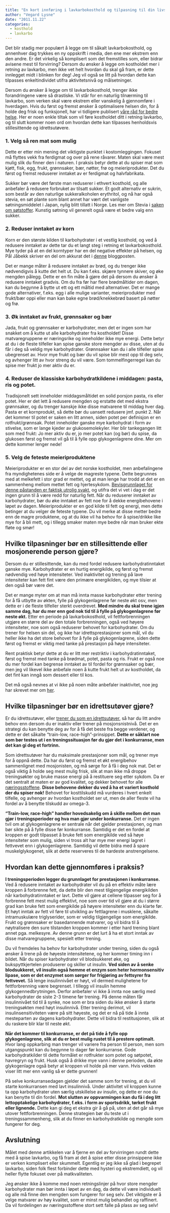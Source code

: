 ```yaml
---
title: "En kort innføring i lavkarbokosthold og tilpasning til din livsstil"
author: "Vegard Lysne"
date: "2011.11.22"
categories:
  - kosthold
  - lavkarbo
---
```


Det blir stadig mer populært å legge om til såkalt lavkarbokosthold, og annenhver dag trykkes en ny oppskrift i media, den ene mer ekstrem enn den andre. Er det virkelig så komplisert som det fremstilles som, eller bidrar avisene mest til forvirring? Dersom du ønsker å legge om kostholdet mer i retning av lavkarbo, men ikke vet helt hvordan du skal gå fram, er dette innlegget midt i blinken for deg! Jeg vil også se litt på hvordan dette kan tilpasses enkeltindividet utifra aktivitetsnivå og målsetninger.

Dersom du ønsker å legge om til lavkarbokosthold, trenger ikke forandringene være så drastiske. Vi står for en naturlig tilnærming til lavkarbo, som verken skal være ekstrem eller vanskelig å gjennomføre i hverdagen. Hvis du først og fremst ønsker å optimalisere helsen din, for å holde deg frisk og funksjonell, har vi tidligere publisert [våre råd for bedre helse](brokenlink/vare-rad-for-bedre-helse/). Her er noen enkle tiltak som vil føre kostholdet ditt i retning lavkarbo, og til slutt kommer noen ord om hvordan dette kan tilpasses henholdsvis stillesittende og idrettsutøvere.

### 1. Velg så ren mat som mulig

Dette er etter min mening det viktigste punktet i kostomleggingen. Fokuset må flyttes vekk fra ferdigmat og over på rene råvarer. Maten skal være mest mulig slik du finner den i naturen. I praksis betyr dette at du spiser mat som kjøtt, fisk, egg, frukt, grønnsaker, bær, nøtter, frø og meieriprodukter. Det du først og fremst reduserer inntaket av er ferdigmat og halvfabrikata.

Sukker bør være det første man reduserer i ethvert kosthold, og alle anbefaler å redusere forbruket av tilsatt sukker. Et godt alternativ er sukrin, som består av den naturlige sukkeralkoholen erythritol, og nå har også stevia, en søt plante som blant annet har vært det vanligste søtningsmiddelet i Japan, nylig blitt tillatt i Norge. Les mer om Stevia i [saken om søtstoffer](sotstoffer.qmd). Kunstig søtning vil generelt også være et bedre valg enn sukker.

### 2. Reduser inntaket av korn

Korn er den største kilden til karbohydrater i et vestlig kosthold, og ved å redusere inntaket av dette tar du et langt steg i retning et lavkarbokosthold. Mye tyder på at en del korntyper har en del negative effekter på helsen, og Pål Jåbekk skriver en del om akkurat det i [denne](http://www.paljabekk.blogspot.com/2011/10/veien-til-god-helse-korn.html) bloggposten.

Det er mange måter å redusere inntaket av brød, og du trenger ikke nødvendigvis å kutte det helt ut. Du kan f.eks. skjære tynnere skiver, og øke mengden pålegg. Dette er en fin måte å gjøre det på dersom du ønsker å redusere inntaket gradvis. Om du fra før har flere brødmåltider om dagen, kan du begynne å bytte ut ett og ett måltid med alternativer. Det er mange gode alternativer, f.eks. egg i alle mulige varianter, meieriprodukter med frukt/bær oppi eller man kan bake egne brød/knekkebrød basert på nøtter og frø.

### 3. Øk inntaket av frukt, grønnsaker og bær

Jada, frukt og grønnsaker er karbohydrater, men det er ingen som har snakket om å kutte ut alle karbohydrater fra kostholdet! Disse matvaregruppene er næringsrike og inneholder ikke mye energi. Dette betyr at du i de fleste tilfeller kan spise ganske store mengder av disse, uten at du får i deg så veldig mye karbohydrater. Grønnsaker kan du i alle tilfeller spise ubegrenset av. Hvor mye frukt og bær du vil spise blir mest opp til deg selv, og avhenger litt av hvor streng du vil være. Som tommelfingerregel kan du spise mer frukt jo mer aktiv du er.

### 4. Reduser de klassiske karbohydratkildene i middagen: pasta, ris og potet.

Tradisjonelt sett inneholder middagsmåltidet en solid porsjon pasta, ris eller potet. Her er det lett å redusere mengden og erstatte det med ekstra grønnsaker, og du trenger kanskje ikke disse matvarene til middag hver dag. Pasta er et kornprodukt, så dette bør du uansett redusere jmf. punkt 2. Når det kommer til potet er saken en litt annen, siden potet per definisjon er en rotfrukt/grønnsak. Potet inneholder ganske mye karbohydrat i form av stivelse, som er lange kjeder av glukosemolekyler. Her blir tankegangen litt som med frukt: Jo mer aktiv du er, jo mer potet kan (og bør) du spise, da glukosen først og fremst vil gå til å fylle opp glykogenlagrene dine. Mer om dette kommer lenger nede!

### 5. Velg de feteste meieriproduktene

Meieriprodukter er en stor del av det norske kostholdet, men anbefalingene fra myndighetenes side er å velge de magreste typene. Dette begrunnes med at melkefett i stor grad er mettet, og at man lenge har trodd at det er en sammenheng mellom mettet fett og hjertesykdom. [Bevisgrunnlaget for denne påstanden er faktisk utrolig svakt](brokenlink/de-offentlige-anbefalingene-for-fett-godt-begrunnet/), og utifra det vi vet i dag er det ingen grunn til å være redd for naturlig fett. Når du reduserer inntaket av karbohydrater, bør du øke inntaket av fett noe for å dekke energibehovene i løpet av dagen. Meieriprodukter er en god kilde til fett og energi, men dette betinger at du velger de feteste typene. Du vil merke at disse metter bedre enn de magre produktene, og at du ikke vil ha behov for å spise/drikke like mye for å bli mett, og i tillegg smaker maten mye bedre når man bruker ekte fløte og smør!

## Hvilke tilpasninger bør en stillesittende eller mosjonerende person gjøre?

Dersom du er stillesittende, kan du med fordel redusere karbohydratinntaket ganske mye. Karbohydrater er en hurtig energikilde, og først og fremst nødvendig ved høye intensiteter. Ved inaktivitet og trening på lave intensiteter kan fett fint være den primære energikilden, og mye tilsier at den også bør være det.

Det er mange myter om at man må innta masse karbohydrater etter trening for å få utbytte av økten, fylle på glykogenlagrene før neste økt osv, men dette er i de fleste tilfeller sterkt overdrevet. **Med mindre du skal trene igjen samme dag, har du mer enn god nok tid til å fylle på glykogenlagrene før neste økt.** Etter en periode på lavkarbokosthold, vil fettforbrenningen utgjøre en større del av den totale forbrenningen, også ved høyere intensiteter, noe som også reduserer behovet for karbohydrater. Om du trener for helsen sin del, og ikke har idrettsprestasjoner som mål, vil du heller ikke ha det store behovet for å fylle på glykogenlagrene, siden dette først og fremst er viktig med tanke på prestasjon på høye intensiteter.

Rent praktisk betyr dette at du er litt mer restriktiv i karbohydratinntaket, først og fremst med tanke på brødmat, potet, pasta og ris. Frukt er også noe du mer fordel kan begrense inntaket av til fordel for grønnsaker og bær, men jeg vil likevel ikke anbefale noen å kutte frukt helt ut av kostholdet, da det fint kan inngå som dessert eller til kos.

Det må også nevnes at vi ikke på noen måte anbefaler inaktivitet, noe jeg har skrevet mer om [her](aktivitet-helse.qmd).

## Hvilke tilpasninger bør en idrettsutøver gjøre?

Er du idrettsutøver, eller [trener du som en idrettsutøver](brokenlink/tren-som-en-idrettsutover/), så har du litt andre behov enn dersom du er inaktiv eller trener på mosjonsnistnivå. Det er en strategi du kan benytte deg av for å få det beste fra begge verdener, og dette er det såkalte "train-low, race-high"-prinsippet. **Dette er såklart noe som bør testes ut i en treningssituasjon før du gjør det i konkurranse, men det kan gi deg et fortrinn.**

Som idrettsutøver har du maksimale prestasjoner som mål, og trener mye for å oppnå dette. Da har du først og fremst et økt energibehov sammenlignet med mosjonisten, og må sørge for å få i deg nok mat. Det er også viktig å holde seg mest mulig frisk, slik at man ikke må droppe treningsøkter og bruke masse energi på å restituere seg etter sykdom. Da er det sentralt at maten er av god kvalitet, og dekker behovet for alle [næringsstoffene](../naeringsstoffer.qmd). **Disse behovene dekker du ved å ha et variert kosthold der du spiser nok!** Behovet for kosttilskudd må vurderes i hvert enkelt tilfelle, og avhenger av hvordan kostholdet ser ut, men de aller fleste vil ha fordel av å benytte tilskudd av omega-3.

**"Train-low, race-high" handler hovedsakelig om å skille mellom det man gjør i treningsperioder og hva man gjør under konkurranse.** Det er ingen tvil om at glykogenlagrene er sentrale når det gjelder prestasjonen, og man bør sikte på å fylle disse før konkurranse. Samtidig er det en fordel at kroppen er godt tilpasset å bruke fett som energikilde ved så høye intensiteter som mulig, siden vi tross alt har mye mer energi lagret i fettvevet enn i glykogenlagrene. Samtidig vil dette bidra med å spare muskelglykogenet, slik at dette reserveres til de hardeste anstrengelsene.

## Hvordan kan dette gjennomføres i praksis?

**I treningsperioden legger du grunnlaget for prestasjonen i konkurranse.** Ved å redusere inntaket av karbohydrater vil du på en effektiv måte lære kroppen å forbrenne fett, da dette blir den mest tilgjengelige energikilden når karbohydratinntaket er lavt. Dette vil gjøre at cellene tilpasser seg for å forbrenne fett mest mulig effektivt, noe som over tid vil gjøre at du i større grad kan bruke fett som energikilde på høyere intensiteter enn du klarte før. Et høyt inntak av fett vil føre til utvikling av fettlagrene i musklene, såkalte intramuskulære triglyserider, som er veldig tilgjengelige som energikilde. Frukt og grønnsaker er basedannende matvarer, og vil bidra til å nøytralisere den sure tilstanden kroppen kommer i etter hard trening blant annet pga. melkesyre. Av denne grunn er det lurt å ha et stort inntak av disse matvaregruppene, spesielt etter trening.

Du vil fremdeles ha behov for karbohydrater under trening, siden du også ønsker å trene på de høyeste intensitetene, og her kommer timing inn i bildet. Når du spiser karbohydrater vil blodsukkeret øke, og bukspyttkjertelen produserer og skiller ut insulin. **Ved siden av å senke blodsukkeret, vil insulin også hemme et enzym som heter hormonsensitiv lipase, som er det enzymet som sørger for frigjøring av fettsyrer fra fettvevet.** Så lenge insulinnivået er høyt, vil dermed mulighetene for fettforbrenning være begrenset. I tillegg vil insulin hemme glykogennedbrytningen. Derfor anbefaler vi ikke å innta noe særlig med karbohydrater de siste 2-3 timene før trening. På denne måten får insulinnivået tid til å synke, noe som er bra siden du ikke ønsker å starte treningsøkten med høyt insulinnivå. Etter trening derimot, vil insulinsensitiviteten være på sitt høyeste, og det er nå på tide å innta mesteparten av dagens karbohydrater. Dette vil bidra til restitusjonen, slik at du raskere blir klar til neste økt.

**Når det kommer til konkurranse, er det på tide å fylle opp glykogenlagrene, slik at du er best mulig rustet til å prestere optimalt.** Hvor lang oppkarbing man trenger vil variere fra person til person, men som utgangspunkt kan du begynne to dager før konkurranse. Gode karbohydratkilder til dette formålet er rotfrukter som potet og søtpotet, havregryn og frukt. Husk også å drikke mye vann i denne perioden, da økte glykogenlagre også betyr at kroppen vil holde på mer vann. Hvis vekten viser litt mer enn vanlig så er dette grunnen!

På selve konkurransedagen gjelder det samme som for trening, at du vil starte konkurransen med lavt insulinnivå. Under aktivitet vil kroppen kunne ta opp karbohydrater uten særlig utskillelse av insulin, og dette er noe du kan benytte til din fordel. **Mot slutten av oppvarmingen kan du få i deg litt lettopptakelige karbohydrater, f.eks. i form av sportsdrikk, tørket frukt eller lignende.** Dette kan gi deg et ekstra gir å gå på, uten at det går så mye utover fettforbrenningen. Denne strategien bør du teste ut i treningssammenheng, slik at du finner en karbohydratkilde og mengde som fungerer for deg.

## **Avslutning**

Målet med denne artikkelen var å fjerne en del av forvirringen rundt dette med å spise lavkarbo, og få fram at det å spise etter disse prinsippene ikke er verken komplisert eller skummelt. Egentlig er jeg ikke så glad i begrepet lavkarbo, siden folk flest forbinder dette med hysteri og ekstremdiett, og vil heller flytte fokuset over på matkvaliteten.

Jeg ønsker ikke å komme med noen retningslinjer på hvor store mengder karbohydrater man bør innta i løpet av en dag, da dette vil være individuelt og alle må finne den mengden som fungerer for seg selv. Det viktigste er å velge matvarer av høy kvalitet, som er minst mulig behandlet og raffinert. Da vil fordelingen av næringsstoffene stort sett falle på plass av seg selv!
